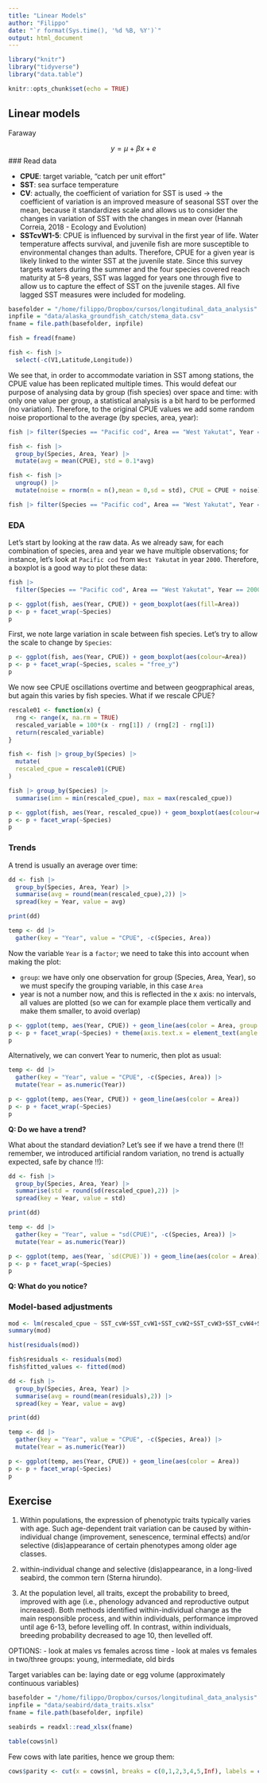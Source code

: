 ```yaml
---
title: "Linear Models"
author: "Filippo"
date: "`r format(Sys.time(), '%d %B, %Y')`"
output: html_document
---
```


```r
library("knitr")
library("tidyverse")
library("data.table")

knitr::opts_chunk$set(echo = TRUE)
```

## Linear models

Faraway

$$
y = \mu + \beta x + e
$$ \### Read data

-   **CPUE**: target variable, "catch per unit effort"
-   **SST**: sea surface temperature
-   **CV**: actually, the coefficient of variation for SST is used $\rightarrow$ the coefficient of variation is an improved measure of seasonal SST over the mean, because it standardizes scale and allows us to consider the changes in variation of SST with the changes in mean over (Hannah Correia, 2018 - Ecology and Evolution)
-   **SSTcvW1-5**: CPUE is influenced by survival in the first year of life. Water temperature affects survival, and juvenile fish are more susceptible to environmental changes than adults. Therefore, CPUE for a given year is likely linked to the winter SST at the juvenile state. Since this survey targets waters during the summer and the four species covered reach maturity at 5--8 years, SST was lagged for years one through five to allow us to capture the effect of SST on the juvenile stages. All five lagged SST measures were included for modeling.

```r
basefolder = "/home/filippo/Dropbox/cursos/longitudinal_data_analysis"
inpfile = "data/alaska_groundfish_catch/stema_data.csv"
fname = file.path(basefolder, inpfile)

fish = fread(fname)
```

```r
fish <- fish |>
  select(-c(V1,Latitude,Longitude))
```

We see that, in order to accommodate variation in SST among stations, the CPUE value has been replicated multiple times. This would defeat our purpose of analysing data by group (fish species) over space and time: with only one value per group, a statistical analysis is a bit hard to be performed (no variation). Therefore, to the original CPUE values we add some random noise proportional to the average (by species, area, year):

```r
fish |> filter(Species == "Pacific cod", Area == "West Yakutat", Year == "1990")
```

```r
fish <- fish |>
  group_by(Species, Area, Year) |>
  mutate(avg = mean(CPUE), std = 0.1*avg)
```

```r
fish <- fish |>
  ungroup() |>
  mutate(noise = rnorm(n = n(),mean = 0,sd = std), CPUE = CPUE + noise)
```

```r
fish |> filter(Species == "Pacific cod", Area == "West Yakutat", Year == "1990")
```

### EDA

Let's start by looking at the raw data. As we already saw, for each combination of species, area and year we have multiple observations; for instance, let's look at `Pacific cod` from `West Yakutat` in year `2000`. Therefore, a boxplot is a good way to plot these data:

```r
fish |> 
  filter(Species == "Pacific cod", Area == "West Yakutat", Year == 2000)
```

```r
p <- ggplot(fish, aes(Year, CPUE)) + geom_boxplot(aes(fill=Area))
p <- p + facet_wrap(~Species)
p
```

First, we note large variation in scale between fish species. Let's try to allow the scale to change by `Species`:

```r
p <- ggplot(fish, aes(Year, CPUE)) + geom_boxplot(aes(colour=Area))
p <- p + facet_wrap(~Species, scales = "free_y")
p
```

We now see CPUE oscillations overtime and between geogpraphical areas, but again this varies by fish species. What if we rescale CPUE?

```r
rescale01 <- function(x) {
  rng <- range(x, na.rm = TRUE)
  rescaled_variable = 100*(x - rng[1]) / (rng[2] - rng[1])
  return(rescaled_variable)
}

fish <- fish |> group_by(Species) |>
  mutate(
  rescaled_cpue = rescale01(CPUE)
)
```

```r
fish |> group_by(Species) |>
  summarise(imn = min(rescaled_cpue), max = max(rescaled_cpue))
```

```r
p <- ggplot(fish, aes(Year, rescaled_cpue)) + geom_boxplot(aes(colour=Area))
p <- p + facet_wrap(~Species)
p
```

### Trends

A trend is usually an average over time:

```r
dd <- fish |>
  group_by(Species, Area, Year) |>
  summarise(avg = round(mean(rescaled_cpue),2)) |>
  spread(key = Year, value = avg)

print(dd)
```

```r
temp <- dd |> 
  gather(key = "Year", value = "CPUE", -c(Species, Area))
```

Now the variable `Year` is a `factor`; we need to take this into account when making the plot:

- `group`: we have only one observation for group (Species, Area, Year), so we must specify the grouping variable, in this case `Area`
- year is not a number now, and this is reflected in the x axis: no intervals, all values are plotted (so we can for example place them vertically and make them smaller, to avoid overlap)

```r
p <- ggplot(temp, aes(Year, CPUE)) + geom_line(aes(color = Area, group = Area))
p <- p + facet_wrap(~Species) + theme(axis.text.x = element_text(angle = 90, size = 6))
p
```

Alternatively, we can convert Year to numeric, then plot as usual:

```r
temp <- dd |> 
  gather(key = "Year", value = "CPUE", -c(Species, Area)) |>
  mutate(Year = as.numeric(Year))
```


```r
p <- ggplot(temp, aes(Year, CPUE)) + geom_line(aes(color = Area))
p <- p + facet_wrap(~Species)
p
```
**Q: Do we have a trend?**

What about the standard deviation? Let's see if we have a trend there (!! remember, we introduced artificial random variation, no trend is actually expected, safe by chance !!):


```r
dd <- fish |>
  group_by(Species, Area, Year) |>
  summarise(std = round(sd(rescaled_cpue),2)) |>
  spread(key = Year, value = std)

print(dd)
```


```r
temp <- dd |> 
  gather(key = "Year", value = "sd(CPUE)", -c(Species, Area)) |>
  mutate(Year = as.numeric(Year))
```


```r
p <- ggplot(temp, aes(Year, `sd(CPUE)`)) + geom_line(aes(color = Area))
p <- p + facet_wrap(~Species)
p
```
**Q: What do you notice?**

### Model-based adjustments

```r
mod <- lm(rescaled_cpue ~ SST_cvW+SST_cvW1+SST_cvW2+SST_cvW3+SST_cvW4+SST_cvW5, data = fish)
summary(mod)
```

```r
hist(residuals(mod))
```

```r
fish$residuals <- residuals(mod)
fish$fitted_values <- fitted(mod)
```


```r
dd <- fish |>
  group_by(Species, Area, Year) |>
  summarise(avg = round(mean(residuals),2)) |>
  spread(key = Year, value = avg)

print(dd)
```

```r
temp <- dd |> 
  gather(key = "Year", value = "CPUE", -c(Species, Area)) |>
  mutate(Year = as.numeric(Year))
```


```r
p <- ggplot(temp, aes(Year, CPUE)) + geom_line(aes(color = Area))
p <- p + facet_wrap(~Species)
p
```

## Exercise

1. Within populations, the expression of phenotypic traits typically varies with age. Such age-dependent trait variation can be caused by within-individual change (improvement, senescence, terminal effects) and/or selective (dis)appearance of certain phenotypes among older age classes. 

2. within-individual change and selective (dis)appearance, in a long-lived seabird, the common tern (Sterna hirundo). 

3. At the population level, all traits, except the probability to breed, improved with age (i.e., phenology advanced and reproductive output increased). Both methods identified within-individual change as the main responsible process, and within individuals, performance improved until age 6-13, before levelling off. In contrast, within individuals, breeding probability decreased to age 10, then levelled off. 

OPTIONS:
- look at males vs females across time
- look at males vs females in two/three groups: young, intermediate, old birds

Target variables can be: laying date or egg volume (approximately continuous variables)

```r
basefolder = "/home/filippo/Dropbox/cursos/longitudinal_data_analysis"
inpfile = "data/seabird/data_traits.xlsx"
fname = file.path(basefolder, inpfile)

seabirds = readxl::read_xlsx(fname)
```

```r
table(cows$nl)
```

Few cows with late parities, hence we group them:

```r
cows$parity <- cut(x = cows$nl, breaks = c(0,1,2,3,4,5,Inf), labels = c("1","2","3","4","5","6+"))
```




